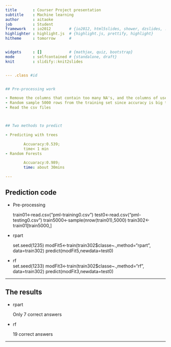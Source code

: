 ```yaml
---
title       : Courser Project presentation
subtitle    : Machine learning
author      : aitaoke
job         : Student
framework   : io2012        # {io2012, html5slides, shower, dzslides, ...}
highlighter : highlight.js  # {highlight.js, prettify, highlight}
hitheme     : tomorrow      # 


widgets     : []            # {mathjax, quiz, bootstrap}
mode        : selfcontained # {standalone, draft}
knit        : slidify::knit2slides


--- .class #id


## Pre-processing work

- Remove the columns that contain too many NA's, and the columns of user_name, raw_timestamp,new_window matually. Finally got 55 predictors
- Random sample 5000 rows from the training set since accuracy is big than 99% 
- Read the csv files



## Two methods to predict

- Predicting with trees

        Accuaracy:0.539; 
        time< 1 min
- Random Forests

        Accuaracy:0.989; 
        time: about 30mins  

---
```


## Prediction code

- Pre-processing

    train01<-read.csv("pml-training0.csv")
    test0<-read.csv("pml-testing0.csv")
    train5000<-sample(nrow(train01),5000)
    train302<-train01[train5000,]

- rpart
    
    set.seed(1235)
    modFit5<-train(train302$classe~.,method="rpart",
                    data=train302)
    predict(modFit5,newdata=test0)
    
- rf  
    set.seed(1233)
    modFit3<-train(train302$classe~.,method="rf",
                    data=train302)
    predict(modFit3,newdata=test0)

---

## The results

- rpart

    Only 7 correct answers

- rf

   19 correct answers


---









